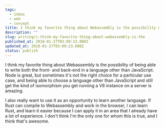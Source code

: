 ```yaml
---
tags:
  - inbox
  - web
  - concept
title: I think my favorite thing about Webassembly is the possibility of being able to write both the front- and back-end in a language
description: ""
slug: writing/i-think-my-favorite-thing-about-webassembly-is-the
published_at: 2018-01-27T03:09:23.000Z
updated_at: 2018-01-27T03:09:23.000Z
status: publish
---
```

I think my favorite thing about Webassembly is the possibility of being able to write both the front- and back-end in a language other than JavaScript. Node is great, but sometimes it's not the right choice for a particular use case, and being able to choose a language other than JavaScript and still get the kind of isomorphism you get running a V8 instance on a server is amazing.

I also really want to use it as an opportunity to learn another language. If Rust can compile to Webassembly and work in the browser, I can learn Rust, and learn it easier because I can apply it in an area that I already have a lot of experience. I don't think I'm the only one for whom this is true, and I think that's awesome.
